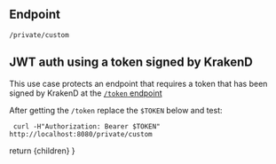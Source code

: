 
## Endpoint
```
/private/custom
```

## JWT auth using a token signed by KrakenD
This use case protects an endpoint that requires a token that has been signed by KrakenD at the [`/token` endpoint](/use-cases/token)

After getting the `/token` replace the `$TOKEN` below and test:

```
 curl -H"Authorization: Bearer $TOKEN" http://localhost:8080/private/custom
```

  return <MdxLayout>{children}</MdxLayout>
}
